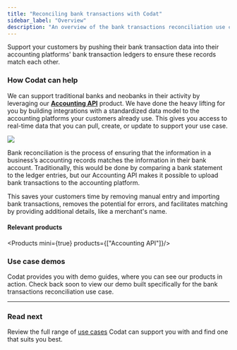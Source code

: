 ---
title: "Reconciling bank transactions with Codat"
sidebar_label: "Overview"
description: "An overview of the bank transactions reconciliation use case supported by Codat"
---


Support your customers by pushing their bank transaction data into their accounting platforms' bank transaction ledgers to ensure these records match each other.

### How Codat can help

We can support traditional banks and neobanks in their activity by leveraging our **[Accounting API](/accounting-api/overview)** product. We have done the heavy lifting for you by building integrations with a standardized data model to the accounting platforms your customers already use. This gives you access to real-time data that you can pull, create, or update to support your use case.

![](/img/use-cases/summary-pages/6c7b9e84-bank-reconciliation.png)

Bank reconciliation is the process of ensuring that the information in a business’s accounting records matches the information in their bank account. Traditionally, this would be done by comparing a bank statement to the ledger entries, but our Accounting API makes it possible to upload bank transactions to the accounting platform.

This saves your customers time by removing manual entry and importing bank transactions, removes the potential for errors, and facilitates matching by providing additional details, like a merchant's name. 

#### Relevant products

<Products mini={true} products={["Accounting API"]}/>

### Use case demos

Codat provides you with demo guides, where you can see our products in action. Check back soon to view our demo built specifically for the bank transactions reconciliation use case.

---

### Read next

Review the full range of [use cases](/usecases/overview) Codat can support you with and find one that suits you best.